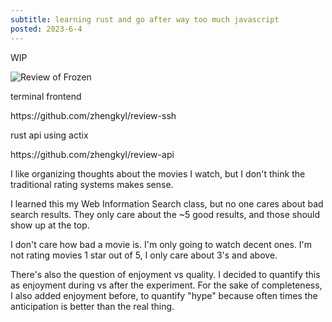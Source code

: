 ```yaml
---
subtitle: learning rust and go after way too much javascript
posted: 2023-6-4
---
```


WIP

![Review of Frozen](/images/review-ssh.png)

terminal frontend

<Card>
  <Link>https://github.com/zhengkyl/review-ssh</Link>
</Card>

rust api using actix
<Card>
  <Link>https://github.com/zhengkyl/review-api</Link>
</Card>

I like organizing thoughts about the movies I watch, but I don't think the traditional rating systems makes sense.

I learned this my Web Information Search class, but no one cares about bad search results. They only care about the ~5 good results, and those should show up at the top.

I don't care how bad a movie is. I'm only going to watch decent ones. I'm not rating movies 1 star out of 5, I only care about 3's and above.

There's also the question of enjoyment vs quality. I decided to quantify this as enjoyment during vs after the experiment. For the sake of completeness, I also added enjoyment before, to quantify "hype" because often times the anticipation is better than the real thing.
